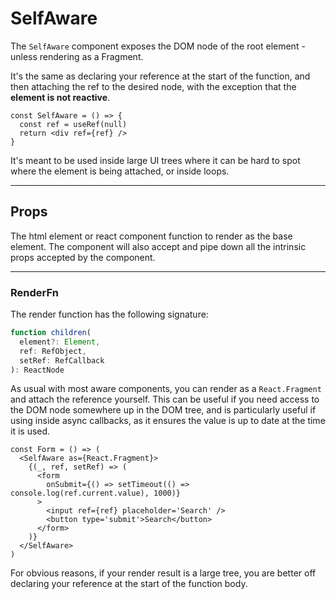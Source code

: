 # SelfAware

The `SelfAware` component exposes the DOM node of the root element - unless
rendering as a Fragment.

It's the same as declaring your reference at the start of the function, and then
attaching the ref to the desired node, with the exception that the **element is
not reactive**.

```tsx
const SelfAware = () => {
  const ref = useRef(null)
  return <div ref={ref} />
}
```

It's meant to be used inside large UI trees where it can be hard to spot where
the element is being attached, or inside loops.

---

## Props

<PropTable>
  <PropItem name='as' type='JSX.IntrinsicElements | React.FC' default='div'>
    The html element or react component function to render as the base element.
    The component will also accept and pipe down all the intrinsic props
    accepted by the component.
  </PropItem>
  <PropItem name='children' type='RenderFn' required />
</PropTable>

---

### RenderFn

The render function has the following signature:

```ts
function children(
  element?: Element,
  ref: RefObject,
  setRef: RefCallback
): ReactNode
```

As usual with most aware components, you can render as a `React.Fragment` and
attach the reference yourself. This can be useful if you need access to the DOM
node somewhere up in the DOM tree, and is particularly useful if using inside
async callbacks, as it ensures the value is up to date at the time it is used.

```tsx
const Form = () => (
  <SelfAware as={React.Fragment}>
    {(_, ref, setRef) => (
      <form
        onSubmit={() => setTimeout(() => console.log(ref.current.value), 1000)}
      >
        <input ref={ref} placeholder='Search' />
        <button type='submit'>Search</button>
      </form>
    )}
  </SelfAware>
)
```

For obvious reasons, if your render result is a large tree, you are better off
declaring your reference at the start of the function body.
